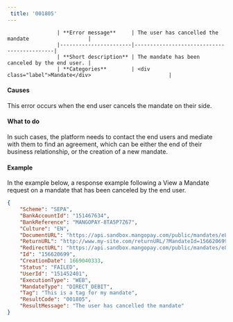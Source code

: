 ```yaml
---  
 title: '001805'  
---  
```



                    | **Error message**     | The user has cancelled the mandate                   |
                    |-----------------------|--------------------------------------------|
                    | **Short description** | The mandate has been canceled by the end user. |
                    | **Categories**        | <div class="label">Mandate</div>                         |
                  

#### Causes  

This error occurs when the end user cancels the mandate on their side.  

#### What to do  

In such cases, the platform needs to contact the end users and mediate with them to find an agreement, which can be either the end of their business relationship, or the creation of a new mandate.  

#### Example  

In the example below, a response example following a View a Mandate request on a mandate that has been canceled by the end user.  
```json API Response
{
    "Scheme": "SEPA",
    "BankAccountId": "151467634",
    "BankReference": "MANGOPAY-8TA5P7Z67",
    "Culture": "EN",
    "DocumentURL": "https://api.sandbox.mangopay.com/public/mandates/e8a73d/4782dc962a724ee09467def2cf4e69fd/document",
    "ReturnURL": "http://www.my-site.com/returnURL/?MandateId=156620699",
    "RedirectURL": "https://api.sandbox.mangopay.com/public/mandates/e8a73d/4782dc962a724ee09467def2cf4e69fd/confirmation",
    "Id": "156620699",
    "CreationDate": 1669040333,
    "Status": "FAILED",
    "UserId": "151452401",
    "ExecutionType": "WEB",
    "MandateType": "DIRECT_DEBIT",
    "Tag": "This is a tag for my mandate",
    "ResultCode": "001805",
    "ResultMessage": "The user has cancelled the mandate"
}
```